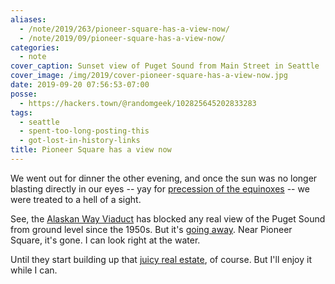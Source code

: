 ```yaml
---
aliases:
  - /note/2019/263/pioneer-square-has-a-view-now/
  - /note/2019/09/pioneer-square-has-a-view-now/
categories:
  - note
cover_caption: Sunset view of Puget Sound from Main Street in Seattle
cover_image: /img/2019/cover-pioneer-square-has-a-view-now.jpg
date: 2019-09-20 07:56:53-07:00
posse:
  - https://hackers.town/@randomgeek/102825645202833283
tags:
  - seattle
  - spent-too-long-posting-this
  - got-lost-in-history-links
title: Pioneer Square has a view now
---
```


We went out for dinner the other evening, and once the sun was no longer blasting directly in our eyes -- yay
for [precession of the equinoxes][] -- we were treated to a hell of a sight.

[precession of the equinoxes]: https://www.britannica.com/science/precession-of-the-equinoxes

See, the [Alaskan Way Viaduct][] has blocked any real view of the Puget Sound from ground level since the 1950s.
But it's [going away][]. Near Pioneer Square, it's gone. I can look right at the water.

[Alaskan Way Viaduct]: https://www.seattlepi.com/local/transportation/article/Photos-65-years-of-the-Alaskan-Way-Viaduct-13284852.php
[going away]: https://www.wsdot.wa.gov/Projects/Viaduct/

Until they start building up that [juicy real estate][], of course. But I'll enjoy it while I can.

[juicy real estate]: https://www.realchangenews.org/2019/03/13/goodbye-viaduct-hello-prime-real-estate
